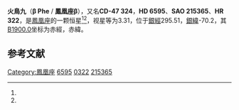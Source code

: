 {{Starbox begin
| name = 鳳凰座β
}}
{{Starbox observe
| epoch = [[J2000.0|J2000.0]]
| constell = [[鳳凰座|鳳凰座]]<ref name=SIMBAD>{{cite web
 | url=http://simbad.u-strasbg.fr/simbad/sim-id?Ident=HR+322
 | title =Pulsating variable Star
 | publisher=Centre de Données astronomiques de Strasbourg
 | work=SIMBAD
 | accessdate=2012-07-13}}</ref><ref name=DATA>{{cite web
 | url=http://vizier.u-strasbg.fr/viz-bin/VizieR-5?-out.add=.&-source=5050&-corr=PK=HR&-out.max=9999&HR=322
 | title=VizieR Detailed Page
 | accessdate=2012-07-13
 | archive-date=2016-03-05
 | archive-url=https://web.archive.org/web/20160305014759/http://vizier.u-strasbg.fr/viz-bin/VizieR-5?-out.add=.&-source=5050&-corr=PK=HR&-out.max=9999&HR=322
 | dead-url=no
 }}</ref>
| 星官 = 
| ra = {{RA|1|6|5}}<ref name=SIMBAD /><ref name=DATA />
| dec = {{DEC|-46|43|7}}<ref name=SIMBAD /><ref name=DATA />
| appmag_v = 3.31<ref name=SIMBAD /><ref name=DATA />
}}
{{Starbox character
| class = G8III<ref name=SIMBAD /><ref name=DATA />
| b-v = 0.89<ref name=SIMBAD /><ref name=DATA />
| u-b = 0.57<ref name=SIMBAD /><ref name=DATA />
| r-i = 0.5<ref name=SIMBAD /><ref name=DATA />
| variable = 
}}
{{Starbox astrometry
| radial_v = 0.57
| prop_mo_ra = -1
| parallax = 0.021
| p_error = 
}}
{{Starbox catalog
| names =CD-47 324，[[SAO星表|SAO]] 215365，[[HD星表|HD]] 6595，[[HR星表|HR]] 322}}
{{Starbox reference |Simbad=HR+322}}
{{Starbox end}}

'''火鳥九'''（'''β Phe''' / '''鳳凰座β'''），又名'''CD-47 324'''，'''HD 6595'''、'''SAO 215365'''、'''HR 322'''，是[[鳳凰座|鳳凰座]]的一颗恒星<ref name=SIMBAD /><ref name=DATA />，视星等为3.31，位于[[銀道座標系|銀經]]295.51，[[銀道座標系|銀緯]]-70.2，其[[B1900.0|B1900.0]]坐标为赤經{{RA|1|1|37.3}}，赤緯{{DEC|-47|-70.2|15}}。

== 参考文献 ==
{{reflist}}

{{star-stub}}

{{鳳凰座恒星}}
[[Category:鳳凰座|Category:鳳凰座]]
[[Category:HD和HDE天體|6595]]
[[Category:HR天體|0322]]
[[Category:SAO天體|215365]]